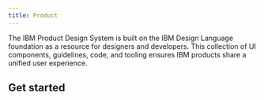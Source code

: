 ```yaml
---
title: Product
---
```


<PageDescription>

  The IBM Product Design System is built on the IBM Design Language foundation
  as a resource for designers and developers. This collection of UI components,
  guidelines, code, and tooling ensures IBM products share a unified user
  experience.
</PageDescription>

## Get started
